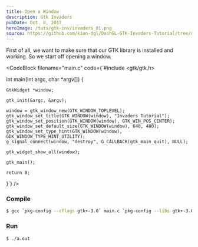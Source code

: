 ```yaml
---
title: Open a Window
description: Gtk Invaders
pubDate: Oct. 8, 2017
heroImage: /tuts/gtk-inv/invaders_01.png
source: https://github.com/kion-dgl/DashGL-GTK-Invaders-Tutorial/tree/master/01_Open_A_Window
---
```



First of all, we want to make sure that our GTK library is installed and working. So we start off opening a window. 

<CodeBlock
    filename="main.c"
    code={`#include <gtk/gtk.h>

int main(int argc, char *argv[]) {

    GtkWidget *window;

    gtk_init(&argc, &argv);

    window = gtk_window_new(GTK_WINDOW_TOPLEVEL);
    gtk_window_set_title(GTK_WINDOW(window), "Invaders Tutorial");
    gtk_window_set_position(GTK_WINDOW(window), GTK_WIN_POS_CENTER);
    gtk_window_set_default_size(GTK_WINDOW(window), 640, 480);
    gtk_window_set_type_hint(GTK_WINDOW(window), GDK_WINDOW_TYPE_HINT_UTILITY);
    g_signal_connect(window, "destroy", G_CALLBACK(gtk_main_quit), NULL);

    gtk_widget_show_all(window);

    gtk_main();

    return 0;

}`}
/>

### Compile

```bash
$ gcc `pkg-config --cflags gtk+-3.0` main.c `pkg-config --libs gtk+-3.0`
```

### Run 

```bash
$ ./a.out
```